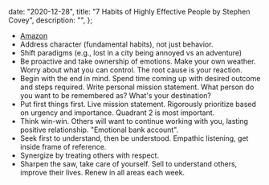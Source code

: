 
  date: "2020-12-28",
  title: "7 Habits of Highly Effective People by Stephen Covey",
  description: "",
};


- [Amazon](https://www.amazon.com/gp/product/1982137274)
- Address character (fundamental habits), not just behavior.
- Shift paradigms (e.g., lost in a city being annoyed vs an adventure)
- Be proactive and take ownership of emotions. Make your own weather. Worry about what you can control. The root cause is your reaction.
- Begin with the end in mind. Spend time coming up with desired outcome and steps required. Write personal mission statement. What person do you want to be remembered as? What's your destination?
- Put first things first. Live mission statement. Rigorously prioritize based on urgency and importance. Quadrant 2 is most important.
- Think win-win. Others will want to continue working with you, lasting positive relationship. "Emotional bank account".
- Seek first to understand, then be understood. Empathic listening, get inside frame of reference.
- Synergize by treating others with respect.
- Sharpen the saw, take care of yourself. Sell to understand others, improve their lives. Renew in all areas each week.
